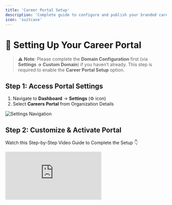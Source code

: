 ```yaml
---
title: 'Career Portal Setup'
description: 'Complete guide to configure and publish your branded careers portal'
icon: 'suitcase'
---
```


# 🚀 Setting Up Your Career Portal

> ⚠️ **Note**: Please complete the **Domain Configuration** first (via **Settings → Custom Domain**) if you haven’t already. This step is required to enable the **Career Portal Setup** option.

## Step 1: Access Portal Settings
1. Navigate to **Dashboard** → **Settings** (⚙️ icon)
2. Select **Careers Portal** from Organization Details

![Settings Navigation](../images/career1.png)


## Step 2: Customize & Activate Portal
 Watch this Step-by-Step Video Guide to Complete the Setup  👇
<div
  style={{
    position: 'relative',
    boxSizing: 'content-box',
    maxHeight: '80vh',
    maxHeight: '80svh',
    width: '100%',
    aspectRatio: '2.0253164556962027',
    padding: '40px 0',
  }}
>
  <iframe
    src="https://app.supademo.com/embed/cmcitb4m900gw110i8fl558q6?embed_v=2&step=4"
    loading="lazy"
    title="AgentR ATS x LinkedIn Integration | Simplify Your Hiring Workflow"
    allow="clipboard-write"
    frameBorder="0"
    webkitallowfullscreen="true"
    mozallowfullscreen="true"
    allowFullScreen
    style={{
      position: 'absolute',
      top: 0,
      left: 0,
      width: '100%',
      height: '100%',
    }}
  />
</div>